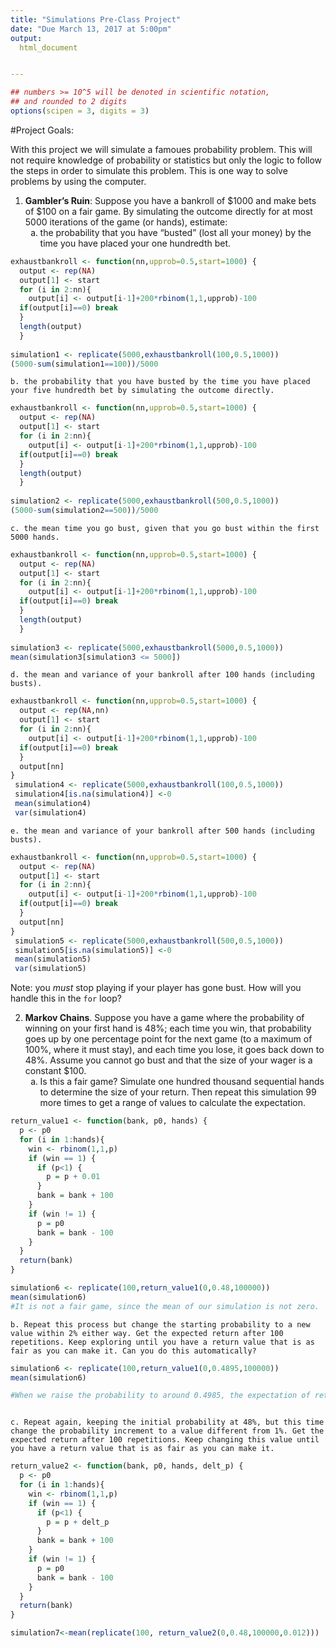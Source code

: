 ```yaml
---
title: "Simulations Pre-Class Project"
date: "Due March 13, 2017 at 5:00pm"
output:
  html_document


---
```


<style type="text/css">
.table {

    width: 80%;
    margin-left:10%; 
    margin-right:10%;
}
</style>
```r
## numbers >= 10^5 will be denoted in scientific notation,
## and rounded to 2 digits
options(scipen = 3, digits = 3)
```




#Project Goals:


With this project we will simulate a famoues probability problem. This will not require knowledge of probability or statistics but only the logic to follow the steps in order to simulate this problem. This is one way to solve problems by using the computer. 

 1. **Gambler's Ruin**: Suppose you have a bankroll of $1000 and make bets of $100 on a fair game. By simulating the outcome directly for at most 5000 iterations of the game (or hands), estimate:
    a. the probability that you have "busted" (lost all your money) by the time you have placed your one hundredth bet. 

```r
exhaustbankroll <- function(nn,upprob=0.5,start=1000) {
  output <- rep(NA)
  output[1] <- start
  for (i in 2:nn){
    output[i] <- output[i-1]+200*rbinom(1,1,upprob)-100
  if(output[i]==0) break
  }
  length(output)
  }
    
simulation1 <- replicate(5000,exhaustbankroll(100,0.5,1000))
(5000-sum(simulation1==100))/5000

```

    b. the probability that you have busted by the time you have placed your five hundredth bet by simulating the outcome directly. 
    
```r
exhaustbankroll <- function(nn,upprob=0.5,start=1000) {
  output <- rep(NA)
  output[1] <- start
  for (i in 2:nn){
    output[i] <- output[i-1]+200*rbinom(1,1,upprob)-100
  if(output[i]==0) break
  }
  length(output)
  }
    
simulation2 <- replicate(5000,exhaustbankroll(500,0.5,1000))
(5000-sum(simulation2==500))/5000
```

    c. the mean time you go bust, given that you go bust within the first 5000 hands.
    
```r
exhaustbankroll <- function(nn,upprob=0.5,start=1000) {
  output <- rep(NA)
  output[1] <- start
  for (i in 2:nn){
    output[i] <- output[i-1]+200*rbinom(1,1,upprob)-100
  if(output[i]==0) break
  }
  length(output)
  }
    
simulation3 <- replicate(5000,exhaustbankroll(5000,0.5,1000))
mean(simulation3[simulation3 <= 5000])
```
    d. the mean and variance of your bankroll after 100 hands (including busts).
    
```r
exhaustbankroll <- function(nn,upprob=0.5,start=1000) {
  output <- rep(NA,nn)
  output[1] <- start
  for (i in 2:nn){
    output[i] <- output[i-1]+200*rbinom(1,1,upprob)-100
  if(output[i]==0) break
  }
  output[nn]
}
 simulation4 <- replicate(5000,exhaustbankroll(100,0.5,1000))
 simulation4[is.na(simulation4)] <-0
 mean(simulation4)
 var(simulation4)
```
    e. the mean and variance of your bankroll after 500 hands (including busts).
    
```r
exhaustbankroll <- function(nn,upprob=0.5,start=1000) {
  output <- rep(NA)
  output[1] <- start
  for (i in 2:nn){
    output[i] <- output[i-1]+200*rbinom(1,1,upprob)-100
  if(output[i]==0) break
  }
  output[nn]
}
 simulation5 <- replicate(5000,exhaustbankroll(500,0.5,1000))
 simulation5[is.na(simulation5)] <-0
 mean(simulation5)
 var(simulation5)
```
 
Note: you *must* stop playing if your player has gone bust. How will you handle this in the `for` loop?

2. **Markov Chains**. Suppose you have a game where the probability of winning on your first hand is 48%; each time you win, that probability goes up by one percentage point for the next game (to a maximum of 100%, where it must stay), and each time you lose, it goes back down to 48%. Assume you cannot go bust and that the size of your wager is a constant $100.
    a. Is this a fair game? Simulate one hundred thousand sequential hands to determine the size of your return. Then repeat this simulation 99 more times to get a range of values to calculate the expectation.


```r
return_value1 <- function(bank, p0, hands) {
  p <- p0
  for (i in 1:hands){
    win <- rbinom(1,1,p)
    if (win == 1) {
      if (p<1) {
        p = p + 0.01
      }
      bank = bank + 100
    }
    if (win != 1) {
      p = p0
      bank = bank - 100
    }
  }
  return(bank)
}

simulation6 <- replicate(100,return_value1(0,0.48,100000))
mean(simulation6)
#It is not a fair game, since the mean of our simulation is not zero.
```

    b. Repeat this process but change the starting probability to a new value within 2% either way. Get the expected return after 100 repetitions. Keep exploring until you have a return value that is as fair as you can make it. Can you do this automatically?
    
```r
simulation6 <- replicate(100,return_value1(0,0.4895,100000))
mean(simulation6)

#When we raise the probability to around 0.4985, the expectation of return is relatively near 0.



```
    



    c. Repeat again, keeping the initial probability at 48%, but this time change the probability increment to a value different from 1%. Get the expected return after 100 repetitions. Keep changing this value until you have a return value that is as fair as you can make it. 
    
```r
return_value2 <- function(bank, p0, hands, delt_p) {
  p <- p0
  for (i in 1:hands){
    win <- rbinom(1,1,p)
    if (win == 1) {
      if (p<1) {
        p = p + delt_p
      }
      bank = bank + 100
    }
    if (win != 1) {
      p = p0
      bank = bank - 100
    }
  }
  return(bank)
}

simulation7<-mean(replicate(100, return_value2(0,0.48,100000,0.012)))
```
